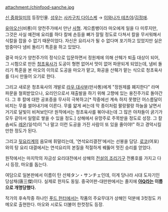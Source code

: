attachment:/chinfood-sanche.jpg

[[신 중화일미]]의 등장인물. [[성우]]는 [[사카구치 다이스케]] → [[이와나가 테츠야]]/[[김정애]].

[[유마오신]](비룡)이 양천주가에서 만난 [[사형]]. 게으름뱅이라 마오에게 일을 다 미루지만, 그것은 사실 예전에 요리를 하다 칼에 손등을 뼈가 잘릴 정도로 다쳐서 칼을 무서워해서 식칼을 잡을 수 없기 때문이었다. 자신은 요리사가 될 수 없다며 포기하고 있었지만 실은 밤중마다 냄비 돌리기 특훈을 하고 있었다.

결국 마오가 양천주가의 정식으로 입문하면서 정원제에 의해 산췌가 퇴출 대상이 되어, 그 시험으로 만든 [[청초육사]]가 도공이 형편 없어서 맛이 없어 파문되게 되었는데, 냄비 돌리기 특훈을 본 마오의 이의로 도공을 마오가 맡고, 화공을 산췌가 맡는 식으로 청초육사를 다시 만들어 오기로 한다.

그리고 새로운 청초육사의 개발로 [[라우 대사부]](만사통)에게 "정원제를 폐지한다" 라며 파문을 철회받았으나, 요리인으로서 재출발을 하기 위해 고향에 있는 용진주가로 돌아간다. 그 후 칼에 대한 공포증을 무사히 극복하고[* 작중에선 계속 하지 못했던 어스름달이 비치는 무를 썰어내기에 이른다. 무를 얇게 써는데 막 종이처럼 팔랑팔랑 하늘을 날면서 거기로 달빛이 비쳐보인다! 원작에서는 청초육사를 볶아내는데 그 많은 야챠들이 굵기가 모두 같아서 일렬로 쌓을 수 있을 정도.] 상해에서 유망주로 주목받을 정도로 성장. 그 칼솜씨도 [[레온(신 중화일미)|레온]](일석)이 "나 말고 이런 도공을 가진 사람이 또 있을 줄이야!" 하고 경악시킬 만한 정도가 된다.

그리고 [[뒷요리계]]의 음모에 휘말리는데, '연석요리결전'에서는 선봉을 담당. [[로코]](여포)와의 탕 요리 대결에서는 연석요리의 본질을 적절하게 꿰뚫어 멋진 승리를 얻었다.

원작에서는 마지막의 자금성 요리대전에서 상해의 [[전설의 조리기구]] 전룡호를 가지고 다시 등장, 마오를 돕는다.

여담으로 일본판에서 이름이 탄 산체タン・サンチェ인데, 이게 당나라 시대 도자기인 당삼채(唐三傑)이다. 실제로 한자도 동일. 중국어판-대만판에서는 졸지에 '''[[아Q]]라는 이름으로 개명당했다.'''

작가의 후속작중 하나인 [[푸드 헌터]]에서는 작품의 주요무대가 상해인 덕분에 3컷정도 카메오로 출현한다. 마오와 시로도 더불어 한컷정도 등장.
